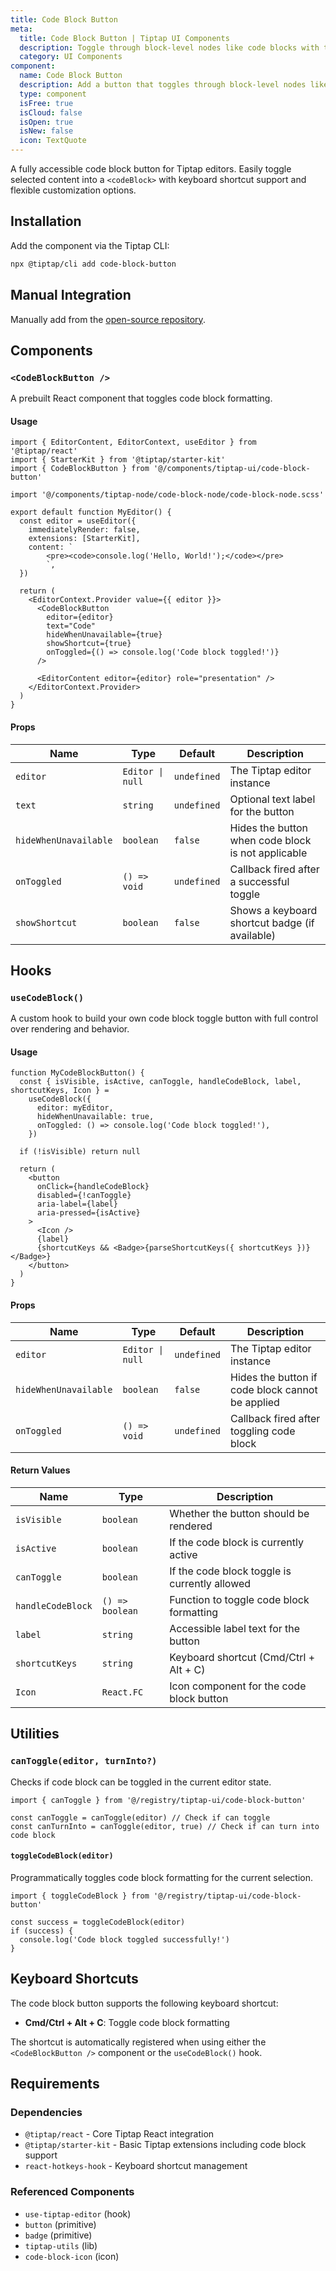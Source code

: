 ```yaml
---
title: Code Block Button
meta:
  title: Code Block Button | Tiptap UI Components
  description: Toggle through block-level nodes like code blocks with the code block button. More in the docs.
  category: UI Components
component:
  name: Code Block Button
  description: Add a button that toggles through block-level nodes like blockquotes.
  type: component
  isFree: true
  isCloud: false
  isOpen: true
  isNew: false
  icon: TextQuote
---
```



A fully accessible code block button for Tiptap editors. Easily toggle selected content into a `<codeBlock>` with keyboard shortcut support and flexible customization options.

<CodeDemo isScrollable src="https://template.tiptap.dev/preview/tiptap-ui/code-block-button" />

## Installation

Add the component via the Tiptap CLI:

```bash
npx @tiptap/cli add code-block-button
```

## Manual Integration

Manually add from the [open-source repository](https://github.com/ueberdosis/tiptap-ui-components/tree/main/apps/web/src/components/tiptap-ui/code-block-button).

## Components

### `<CodeBlockButton />`

A prebuilt React component that toggles code block formatting.

#### Usage

```tsx
import { EditorContent, EditorContext, useEditor } from '@tiptap/react'
import { StarterKit } from '@tiptap/starter-kit'
import { CodeBlockButton } from '@/components/tiptap-ui/code-block-button'

import '@/components/tiptap-node/code-block-node/code-block-node.scss'

export default function MyEditor() {
  const editor = useEditor({
    immediatelyRender: false,
    extensions: [StarterKit],
    content: `
        <pre><code>console.log('Hello, World!');</code></pre>
        `,
  })

  return (
    <EditorContext.Provider value={{ editor }}>
      <CodeBlockButton
        editor={editor}
        text="Code"
        hideWhenUnavailable={true}
        showShortcut={true}
        onToggled={() => console.log('Code block toggled!')}
      />

      <EditorContent editor={editor} role="presentation" />
    </EditorContext.Provider>
  )
}
```

#### Props

| Name                  | Type             | Default     | Description                                        |
| --------------------- | ---------------- | ----------- | -------------------------------------------------- |
| `editor`              | `Editor \| null` | `undefined` | The Tiptap editor instance                         |
| `text`                | `string`         | `undefined` | Optional text label for the button                 |
| `hideWhenUnavailable` | `boolean`        | `false`     | Hides the button when code block is not applicable |
| `onToggled`           | `() => void`     | `undefined` | Callback fired after a successful toggle           |
| `showShortcut`        | `boolean`        | `false`     | Shows a keyboard shortcut badge (if available)     |

## Hooks

### `useCodeBlock()`

A custom hook to build your own code block toggle button with full control over rendering and behavior.

#### Usage

```tsx
function MyCodeBlockButton() {
  const { isVisible, isActive, canToggle, handleCodeBlock, label, shortcutKeys, Icon } =
    useCodeBlock({
      editor: myEditor,
      hideWhenUnavailable: true,
      onToggled: () => console.log('Code block toggled!'),
    })

  if (!isVisible) return null

  return (
    <button
      onClick={handleCodeBlock}
      disabled={!canToggle}
      aria-label={label}
      aria-pressed={isActive}
    >
      <Icon />
      {label}
      {shortcutKeys && <Badge>{parseShortcutKeys({ shortcutKeys })}</Badge>}
    </button>
  )
}
```

#### Props

| Name                  | Type             | Default     | Description                                      |
| --------------------- | ---------------- | ----------- | ------------------------------------------------ |
| `editor`              | `Editor \| null` | `undefined` | The Tiptap editor instance                       |
| `hideWhenUnavailable` | `boolean`        | `false`     | Hides the button if code block cannot be applied |
| `onToggled`           | `() => void`     | `undefined` | Callback fired after toggling code block         |

#### Return Values

| Name              | Type            | Description                                   |
| ----------------- | --------------- | --------------------------------------------- |
| `isVisible`       | `boolean`       | Whether the button should be rendered         |
| `isActive`        | `boolean`       | If the code block is currently active         |
| `canToggle`       | `boolean`       | If the code block toggle is currently allowed |
| `handleCodeBlock` | `() => boolean` | Function to toggle code block formatting      |
| `label`           | `string`        | Accessible label text for the button          |
| `shortcutKeys`    | `string`        | Keyboard shortcut (Cmd/Ctrl + Alt + C)        |
| `Icon`            | `React.FC`      | Icon component for the code block button      |

## Utilities

### `canToggle(editor, turnInto?)`

Checks if code block can be toggled in the current editor state.

```tsx
import { canToggle } from '@/registry/tiptap-ui/code-block-button'

const canToggle = canToggle(editor) // Check if can toggle
const canTurnInto = canToggle(editor, true) // Check if can turn into code block
```

#### `toggleCodeBlock(editor)`

Programmatically toggles code block formatting for the current selection.

```tsx
import { toggleCodeBlock } from '@/registry/tiptap-ui/code-block-button'

const success = toggleCodeBlock(editor)
if (success) {
  console.log('Code block toggled successfully!')
}
```

## Keyboard Shortcuts

The code block button supports the following keyboard shortcut:

- **Cmd/Ctrl + Alt + C**: Toggle code block formatting

The shortcut is automatically registered when using either the `<CodeBlockButton />` component or the `useCodeBlock()` hook.

## Requirements

### Dependencies

- `@tiptap/react` - Core Tiptap React integration
- `@tiptap/starter-kit` - Basic Tiptap extensions including code block support
- `react-hotkeys-hook` - Keyboard shortcut management

### Referenced Components

- `use-tiptap-editor` (hook)
- `button` (primitive)
- `badge` (primitive)
- `tiptap-utils` (lib)
- `code-block-icon` (icon)
